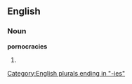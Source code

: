 ==English==

===Noun===
'''pornocracies'''

# {{plural of|[[pornocracy]]}}

[[Category:English plurals ending in "-ies"]]